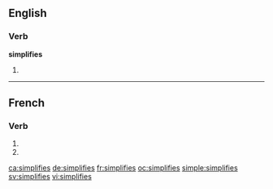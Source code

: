 {{also|simplifiés}}
==English==

===Verb===
'''simplifies'''

# {{en-third-person singular of|simplify}}

----

==French==

===Verb===
{{fr-verb-form}}

# {{conjugation of|simplifier||2|s|pres|ind|lang=fr}}
# {{conjugation of|simplifier||2|s|pres|sub|lang=fr}}

[[ca:simplifies]]
[[de:simplifies]]
[[fr:simplifies]]
[[oc:simplifies]]
[[simple:simplifies]]
[[sv:simplifies]]
[[vi:simplifies]]